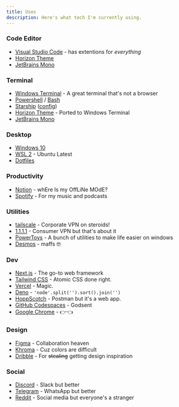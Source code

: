 ```yaml
---
title: Uses
description: Here's what tech I'm currently using.
---
```


### Code Editor

- [Visual Studio Code](https://code.visualstudio.com) - has extentions for *everything*
- [Horizon Theme](https://horizontheme.netlify.app)
- [JetBrains Mono](https://jetbrains.com/lp/mono)

### Terminal

- [Windows Terminal](https://aka.ms/terminal) - A great terminal that's not a browser
- [Powershell](https://github.com/PowerShell/PowerShell) / [Bash](https://gnu.org/software/bash)
- [Starship](https://starship.rs) ([config](https://github.com/maximousblk/dotfiles/blob/main/.config/starship.toml))
- [Horizon Theme](https://gist.github.com/maximousblk/00ccf65e8e5bd01f75a85b8c8f9bd0e6) - Ported to Windows Terminal
- [JetBrains Mono](https://jetbrains.com/lp/mono)

### Desktop

- [Windows 10](https://microsoft.com/windows)
- [WSL 2](https://docs.microsoft.com/windows/wsl) - Ubuntu Latest
- [Dotfiles](https://github.com/maximousblk/dotfiles)

### Productivity

- [Notion](https://notion.so) - whEre Is my OffLiNe MOdE?
- [Spotify](https://spotify.com) - For my music and podcasts

### Utilities

- [tailscale](https://tailscale.com) - Corporate VPN on steroids!
- [1.1.1.1](https://1.1.1.1) - Consumer VPN but that's about it
- [PowerToys](https://github.com/microsoft/PowerToys) - A bunch of utilities to make life easier on windows
- [Desmos](https://desmos.com) - maffs 🤓

### Dev
- [Next.js](https://nextjs.org) - The go-to web framework
- [Tailwind CSS](https://tailwindcss.com) - Atomic CSS done right.
- [Vercel](https://vercel.com) - Magic.
- [Deno](https://deno.land) - `'node'.split('').sort().join('')`
- [HoppScotch](https://hoppscotch.io) - Postman but it's a web app.
- [GitHub Codespaces](https://github.com/features/codespaces) - Godsent
- [Google Chrome](https://google.com/chrome) - 👉👈

### Design

- [Figma](https://figma.com) - Collaboration heaven
- [Khroma](http://khroma.co) - Cuz colors are difficult
- [Dribble](https://dribbble.com) - For ~~stealing~~ getting design inspiration

### Social

- [Discord](https://discord.com) - Slack but better
- [Telegram](https://telegram.org) - WhatsApp but better
- [Reddit](https://reddit.com) - Social media but everyone's a stranger
